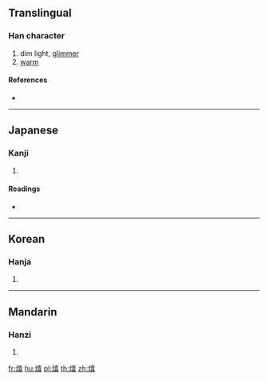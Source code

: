 {{character info/new}}
{{also|熹}}
==Translingual==

===Han character===
{{Han char|rn=86|rad=火|as=12|sn=16|four=|canj=FGRR}}

# dim light, [[glimmer]]
# [[warm]]

====References====
* {{Han ref|kx=0681.220|dkj=19381|dj=1093.150|hdz=32232.030|uh=71BA|ud=29114}}

----

==Japanese==

===Kanji===
{{ja-kanji|grade=|rs=火12}}

# {{defn|lang=ja|sort=火12}}

====Readings====
* {{ja-readings|on=[[き]] (ki)|kun=[[あかるい]] (akarui), [[あぶる]] (aburu)}}

----

==Korean==

===Hanja===
{{ko-hanja|hangeul=희|eumhun=|rv=hui|mr=hŭi|y=huy}}

# {{defn|lang=ko|sort=火12}}

----

==Mandarin==

===Hanzi===
{{cmn-hanzi|pin=[[xī]] ([[xi1]])|wg=hsi<sup>1</sup>}}

# {{defn|lang=cmn|sort=火12}}

[[fr:熺]]
[[hu:熺]]
[[pl:熺]]
[[th:熺]]
[[zh:熺]]